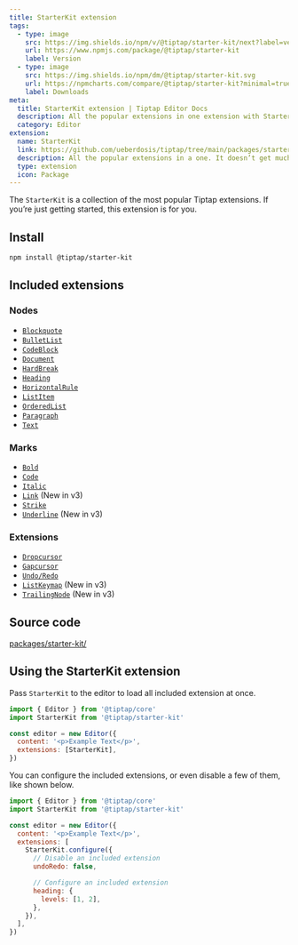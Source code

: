 ```yaml
---
title: StarterKit extension
tags:
  - type: image
    src: https://img.shields.io/npm/v/@tiptap/starter-kit/next?label=version
    url: https://www.npmjs.com/package/@tiptap/starter-kit
    label: Version
  - type: image
    src: https://img.shields.io/npm/dm/@tiptap/starter-kit.svg
    url: https://npmcharts.com/compare/@tiptap/starter-kit?minimal=true
    label: Downloads
meta:
  title: StarterKit extension | Tiptap Editor Docs
  description: All the popular extensions in one extension with StarterKit. Perfect for getting started with Tiptap. More in the docs!
  category: Editor
extension:
  name: StarterKit
  link: https://github.com/ueberdosis/tiptap/tree/main/packages/starter-kit
  description: All the popular extensions in a one. It doesn’t get much better than this.
  type: extension
  icon: Package
---
```



The `StarterKit` is a collection of the most popular Tiptap extensions. If you’re just getting started, this extension is for you.

<CodeDemo path="/Examples/Default" />

## Install

```bash
npm install @tiptap/starter-kit
```

## Included extensions

### Nodes

- [`Blockquote`](/editor/extensions/nodes/blockquote)
- [`BulletList`](/editor/extensions/nodes/bullet-list)
- [`CodeBlock`](/editor/extensions/nodes/code-block)
- [`Document`](/editor/extensions/nodes/document)
- [`HardBreak`](/editor/extensions/nodes/hard-break)
- [`Heading`](/editor/extensions/nodes/heading)
- [`HorizontalRule`](/editor/extensions/nodes/horizontal-rule)
- [`ListItem`](/editor/extensions/nodes/list-item)
- [`OrderedList`](/editor/extensions/nodes/ordered-list)
- [`Paragraph`](/editor/extensions/nodes/paragraph)
- [`Text`](/editor/extensions/nodes/text)

### Marks

- [`Bold`](/editor/extensions/marks/bold)
- [`Code`](/editor/extensions/marks/code)
- [`Italic`](/editor/extensions/marks/italic)
- [`Link`](/editor/extensions/marks/link) (New in v3)
- [`Strike`](/editor/extensions/marks/strike)
- [`Underline`](/editor/extensions/marks/underline) (New in v3)

### Extensions

- [`Dropcursor`](/editor/extensions/functionality/dropcursor)
- [`Gapcursor`](/editor/extensions/functionality/gapcursor)
- [`Undo/Redo`](/editor/extensions/functionality/undo-redo)
- [`ListKeymap`](/editor/extensions/functionality/listkeymap) (New in v3)
- [`TrailingNode`](/editor/extensions/functionality/trailing-node) (New in v3)

## Source code

[packages/starter-kit/](https://github.com/ueberdosis/tiptap/blob/main/packages/starter-kit/)

## Using the StarterKit extension

Pass `StarterKit` to the editor to load all included extension at once.

```js
import { Editor } from '@tiptap/core'
import StarterKit from '@tiptap/starter-kit'

const editor = new Editor({
  content: '<p>Example Text</p>',
  extensions: [StarterKit],
})
```

You can configure the included extensions, or even disable a few of them, like shown below.

```js
import { Editor } from '@tiptap/core'
import StarterKit from '@tiptap/starter-kit'

const editor = new Editor({
  content: '<p>Example Text</p>',
  extensions: [
    StarterKit.configure({
      // Disable an included extension
      undoRedo: false,

      // Configure an included extension
      heading: {
        levels: [1, 2],
      },
    }),
  ],
})
```
